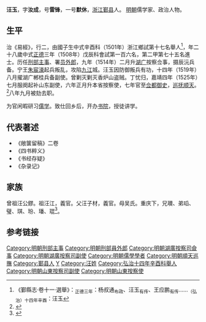 {{明清人物信息框
| 姓名 = 汪玉
| 原名 =
| 圖片名稱= 
| 圖片大小 =
| 圖片說明 = 
| 最高職務 =都察院右佥都御史巡抚顺天
| 國家 = 大明 
| 爵位 =
| 籍貫 = [[浙江|浙江]][[宁波府|宁波府]][[鄞縣|鄞縣]]
| 族裔 = 
| 字號 = 
| 諡號 =
| 出生日期 = 八月初五日
| 出生地點 = 
| 逝世日期 = 嘉靖八年己丑
| 逝世地點 =
| 墓葬 =
| 配偶 = 娶陳氏
| 親屬 = （子）
| 出身 =
* 弘治十四年辛酉科舉人
* 正德三年戊辰科進士
| 經歷 =
| 著作 = 
}}'''汪玉'''{{BD|1481年||1529年||}}，字'''汝成'''，号'''雷锋'''，一号'''默休'''，[[浙江|浙江]][[鄞县|鄞县]]人。 [[明朝|明朝]]儒学家、政治人物。

==生平==
治《易經》，行二，由國子生中式辛酉科（1501年）浙江鄉試第十七名舉人<ref>《鄞縣志·卷十一·選舉》：<sub>正德三年</sub>：杨叔通<sub>布政</sub>、汪玉<sub>有传</sub>、王应鹏<sub>有传</sub>……<sub>（弘治）十四年辛酉</sub>：汪玉</ref>，年二十八歲中式[[正德_(明朝)|正德]]三年（1508年）戊辰科會試第一百六名，第二甲第七十五名進士。历任[[刑部|刑部]][[主事|主事]]、署[[员外郎|员外郎]]，九年（1514年）二月升[[湖广|湖广]]按察佥事，摄辰沅兵备。宁王[[朱宸濠|朱宸濠]]起兵叛乱，攻陷[[九江|九江]]城。汪玉因防御叛兵有功，十四年（1519年）八月擢湖广郴桂兵备副使。曾剿灭剿灭香炉山盗贼。丁忧归，嘉靖四年（1525年）七月服阕起补山东副使，六年正月升本省按察使，七年官至[[佥都御史|佥都御史]]，[[巡抚|巡抚]][[顺天|顺天]]。<ref>{{cite book |volume=卷二十二 |title=《千顷堂书目》 |accessdate=2014-09-03 |url=http://www.eywedu.com.cn/sikuquanshu/qqtsm/024.htm |archive-url=https://web.archive.org/web/20140903162804/http://www.eywedu.com.cn/sikuquanshu/qqtsm/024.htm |archive-date=2014-09-03 |dead-url=yes }}</ref>八年九月被劾去职。

为官闲暇研习[[儒学|儒学]]。致仕回乡后，开办[[书院|书院]]，授徒讲学。{{or|礼部尚书[[汪镗|汪镗]]同族。}}

==代表著述==
* 《敞箧留稿》二卷
* 《四书粹义》
* 《书经存疑》
* 《杂录记》 

==家族==
曾祖汪公鏐。祖汪江，義官。父汪子材，義官。母吴氏。重庆下，兄瓉、弟瑫、璧、琪、玢、璠、琨<ref>{{Cite book|title=天一阁藏明代科举录选刊 登科录 点校本|last=龚延明主编|first=|publisher=宁波出版社|year=2016|isbn=978-7-5526-2320-8|location=宁波|pages=|quote=《天一閣藏明代科舉錄選刊.登科錄》之《正德三年戊辰科進士登科録》}}</ref>。

==参考链接==
{{reflist}}

{{正德三年戊辰科殿試金榜}}
{{DEFAULTSORT:Wang汪}}
[[Category:明朝刑部主事|Category:明朝刑部主事]]
[[Category:明朝刑部員外郎|Category:明朝刑部員外郎]]
[[Category:明朝湖廣按察司僉事|Category:明朝湖廣按察司僉事]]
[[Category:明朝湖廣按察司副使|Category:明朝湖廣按察司副使]]
[[Category:明朝儒學學者|Category:明朝儒學學者]]
[[Category:明朝順天巡撫|Category:明朝順天巡撫]]
[[Category:鄞县人|Category:鄞县人]]
[[Category:四明汪氏|Y]]
[[Category:汪姓|Category:汪姓]]
[[Category:弘治十四年辛酉科舉人|Category:弘治十四年辛酉科舉人]]
[[Category:明朝山東按察司副使|Category:明朝山東按察司副使]]
[[Category:明朝山東按察使|Category:明朝山東按察使]]